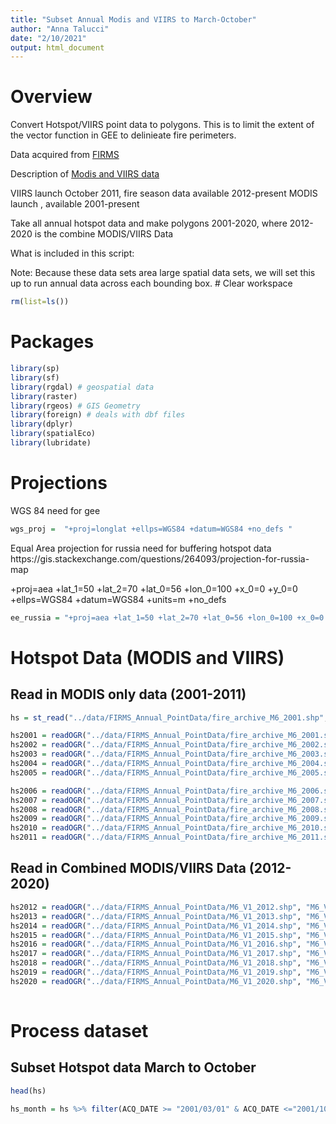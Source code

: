 ```yaml
---
title: "Subset Annual Modis and VIIRS to March-October"
author: "Anna Talucci"
date: "2/10/2021"
output: html_document
---
```


# Overview
Convert Hotspot/VIIRS point data to polygons. This is to limit the extent of the vector function in GEE to delinieate fire perimeters.


Data acquired from [FIRMS](https://firms.modaps.eosdis.nasa.gov/download/create.php)

Description of [Modis and VIIRS data](https://earthdata.nasa.gov/earth-observation-data/near-real-time/firms)

VIIRS launch October 2011, fire season data available 2012-present
MODIS launch    , available 2001-present

Take all annual hotspot data and make polygons 2001-2020, where 2012-2020 is the combine MODIS/VIIRS Data
 
What is included in this script:

Note:
Because these data sets area large spatial data sets, we will set this up to run annual data across each bounding box.
# Clear workspace

```r
rm(list=ls()) 
```
# Packages

```r
library(sp)
library(sf)
library(rgdal) # geospatial data
library(raster)
library(rgeos) # GIS Geometry
library(foreign) # deals with dbf files
library(dplyr)
library(spatialEco)
library(lubridate)
```

# Projections

WGS 84 need for gee
```r
wgs_proj =  "+proj=longlat +ellps=WGS84 +datum=WGS84 +no_defs "

```

Equal Area projection for russia need for buffering hotspot data
https://gis.stackexchange.com/questions/264093/projection-for-russia-map

+proj=aea +lat_1=50 +lat_2=70 +lat_0=56 +lon_0=100 +x_0=0 +y_0=0 +ellps=WGS84 +datum=WGS84 +units=m +no_defs 

```r
ee_russia = "+proj=aea +lat_1=50 +lat_2=70 +lat_0=56 +lon_0=100 +x_0=0 +y_0=0 +ellps=WGS84 +datum=WGS84 +units=m +no_defs "
```


# Hotspot Data (MODIS and VIIRS)

## Read in MODIS only data (2001-2011)

```r
hs = st_read("../data/FIRMS_Annual_PointData/fire_archive_M6_2001.shp", "fire_archive_M6_2001") 
```

```r
hs2001 = readOGR("../data/FIRMS_Annual_PointData/fire_archive_M6_2001.shp", "fire_archive_M6_2001") 
hs2002 = readOGR("../data/FIRMS_Annual_PointData/fire_archive_M6_2002.shp", "fire_archive_M6_2002") 
hs2003 = readOGR("../data/FIRMS_Annual_PointData/fire_archive_M6_2003.shp", "fire_archive_M6_2003") 
hs2004 = readOGR("../data/FIRMS_Annual_PointData/fire_archive_M6_2004.shp", "fire_archive_M6_2004") 
hs2005 = readOGR("../data/FIRMS_Annual_PointData/fire_archive_M6_2005.shp", "fire_archive_M6_2005") 

hs2006 = readOGR("../data/FIRMS_Annual_PointData/fire_archive_M6_2006.shp", "fire_archive_M6_2006") 
hs2007 = readOGR("../data/FIRMS_Annual_PointData/fire_archive_M6_2007.shp", "fire_archive_M6_2007") 
hs2008 = readOGR("../data/FIRMS_Annual_PointData/fire_archive_M6_2008.shp", "fire_archive_M6_2008") 
hs2009 = readOGR("../data/FIRMS_Annual_PointData/fire_archive_M6_2009.shp", "fire_archive_M6_2009") 
hs2010 = readOGR("../data/FIRMS_Annual_PointData/fire_archive_M6_2010.shp", "fire_archive_M6_2010") 
hs2011 = readOGR("../data/FIRMS_Annual_PointData/fire_archive_M6_2011.shp", "fire_archive_M6_2011") 
```


## Read in Combined MODIS/VIIRS Data (2012-2020)
```r

hs2012 = readOGR("../data/FIRMS_Annual_PointData/M6_V1_2012.shp", "M6_V1_2012")
hs2013 = readOGR("../data/FIRMS_Annual_PointData/M6_V1_2013.shp", "M6_V1_2013")
hs2014 = readOGR("../data/FIRMS_Annual_PointData/M6_V1_2014.shp", "M6_V1_2014")
hs2015 = readOGR("../data/FIRMS_Annual_PointData/M6_V1_2015.shp", "M6_V1_2015")
hs2016 = readOGR("../data/FIRMS_Annual_PointData/M6_V1_2016.shp", "M6_V1_2016")
hs2017 = readOGR("../data/FIRMS_Annual_PointData/M6_V1_2017.shp", "M6_V1_2017")
hs2018 = readOGR("../data/FIRMS_Annual_PointData/M6_V1_2018.shp", "M6_V1_2018")
hs2019 = readOGR("../data/FIRMS_Annual_PointData/M6_V1_2019.shp", "M6_V1_2019")
hs2020 = readOGR("../data/FIRMS_Annual_PointData/M6_V1_2020.shp", "M6_V1_2020")
 
```

# Process dataset
## Subset Hotspot data March to October

```r
head(hs)
```
```r
hs_month = hs %>% filter(ACQ_DATE >= "2001/03/01" & ACQ_DATE <="2001/10/31")
```